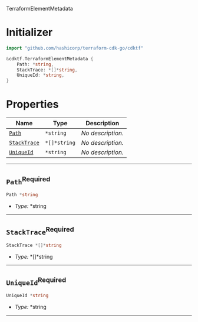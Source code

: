  TerraformElementMetadata <a name="TerraformElementMetadata" id="cdktf.TerraformElementMetadata"></a>

# Initializer <a name="Initializer" id="cdktf.TerraformElementMetadata.Initializer"></a>

```go
import "github.com/hashicorp/terraform-cdk-go/cdktf"

&cdktf.TerraformElementMetadata {
	Path: *string,
	StackTrace: *[]*string,
	UniqueId: *string,
}
```

# Properties <a name="Properties" id="Properties"></a>

| **Name** | **Type** | **Description** |
| --- | --- | --- |
| <code><a href="#cdktf.TerraformElementMetadata.property.path">Path</a></code> | <code>*string</code> | *No description.* |
| <code><a href="#cdktf.TerraformElementMetadata.property.stackTrace">StackTrace</a></code> | <code>*[]*string</code> | *No description.* |
| <code><a href="#cdktf.TerraformElementMetadata.property.uniqueId">UniqueId</a></code> | <code>*string</code> | *No description.* |

---

## `Path`<sup>Required</sup> <a name="Path" id="cdktf.TerraformElementMetadata.property.path"></a>

```go
Path *string
```

- *Type:* *string

---

## `StackTrace`<sup>Required</sup> <a name="StackTrace" id="cdktf.TerraformElementMetadata.property.stackTrace"></a>

```go
StackTrace *[]*string
```

- *Type:* *[]*string

---

## `UniqueId`<sup>Required</sup> <a name="UniqueId" id="cdktf.TerraformElementMetadata.property.uniqueId"></a>

```go
UniqueId *string
```

- *Type:* *string

---
